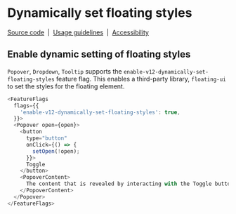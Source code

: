 # Dynamically set floating styles

[Source code](https://github.com/carbon-design-system/carbon/tree/main/packages/react/src/components/Notification)
&nbsp;|&nbsp;
[Usage guidelines](https://www.carbondesignsystem.com/components/notification/usage)
&nbsp;|&nbsp;
[Accessibility](https://www.carbondesignsystem.com/components/notification/accessibility)

## Enable dynamic setting of floating styles

`Popover`, `Dropdown`, `Tooltip` supports the
`enable-v12-dynamically-set-floating-styles` feature flag. This enables a
third-party library, `floating-ui` to set the styles for the floating element.

```js
<FeatureFlags
  flags={{
    'enable-v12-dynamically-set-floating-styles': true,
  }}>
  <Popover open={open}>
    <button
      type="button"
      onClick={() => {
        setOpen(!open);
      }}>
      Toggle
    </button>
    <PopoverContent>
      The content that is revealed by interacting with the Toggle button
    </PopoverContent>
  </Popover>
</FeatureFlags>
```
